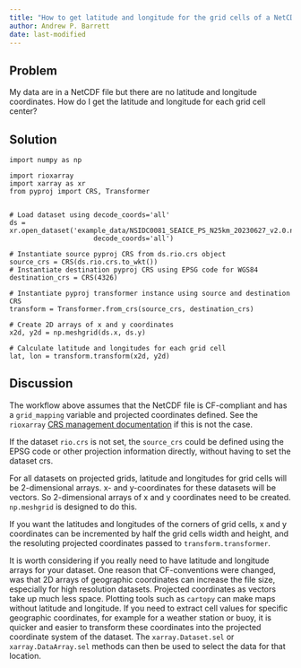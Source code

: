 ```yaml
---
title: "How to get latitude and longitude for the grid cells of a NetCDF file"
author: Andrew P. Barrett
date: last-modified
---
```


## Problem
My data are in a NetCDF file but there are no latitude and longitude coordinates.  How do I get the latitude and longitude for each grid cell center?

## Solution
```
import numpy as np

import rioxarray
import xarray as xr
from pyproj import CRS, Transformer


# Load dataset using decode_coords='all'
ds = xr.open_dataset('example_data/NSIDC0081_SEAICE_PS_N25km_20230627_v2.0.nc',
                     decode_coords='all')

# Instantiate source pyproj CRS from ds.rio.crs object
source_crs = CRS(ds.rio.crs.to_wkt())
# Instantiate destination pyproj CRS using EPSG code for WGS84 
destination_crs = CRS(4326)

# Instantiate pyproj transformer instance using source and destination CRS
transform = Transformer.from_crs(source_crs, destination_crs)

# Create 2D arrays of x and y coordinates
x2d, y2d = np.meshgrid(ds.x, ds.y)

# Calculate latitude and longitudes for each grid cell
lat, lon = transform.transform(x2d, y2d)
```

## Discussion
The workflow above assumes that the NetCDF file is CF-compliant and has a `grid_mapping` variable and projected coordinates defined.  See the `rioxarray` [CRS management documentation](https://corteva.github.io/rioxarray/stable/getting_started/crs_management.html#) if this is not the case.

If the dataset `rio.crs` is not set, the `source_crs` could be defined using the EPSG code or other projection information directly, without having to set the dataset crs.

For all datasets on projected grids, latitude and longitudes for grid cells will be 2-dimensional arrays.  x- and y-coordinates for these datasets will be vectors.  So 2-dimensional arrays of x and y coordinates need to be created.  `np.meshgrid` is designed to do this.

If you want the latitudes and longitudes of the corners of grid cells, x and y coordinates can be incremented by half the grid cells width and height, and the resoluting projected coordinates passed to `transform.transformer`.

It is worth considering if you really need to have latitude and longitude arrays for your dataset.  One reason that CF-conventions were changed, was that 2D arrays of geographic coordinates can increase the file size, especially for high resolution datasets.  Projected coordinates as vectors take up much less space.  Plotting tools such as `cartopy` can make maps without latitude and longitude.  If you need to extract cell values for specific geographic coordinates, for example for a weather station or buoy, it is quicker and easier to transform these coordinates into the projected coordinate system of the dataset.  The `xarray.Dataset.sel` or `xarray.DataArray.sel` methods can then be used to select the data for that location. 